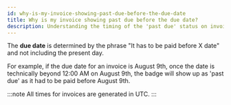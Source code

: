 ```yaml
---
id: why-is-my-invoice-showing-past-due-before-the-due-date
title: Why is my invoice showing past due before the due date?
description: Understanding the timing of the 'past due' status on invoices
---
```


The **due date** is determined by the phrase "It has to be paid before X date" and not including the present day. 

For example, if the due date for an invoice is August 9th, once the date is technically beyond 12:00 AM on August 9th, the badge will show up as 'past due' as it had to be paid before August 9th.

:::note
All times for invoices are generated in UTC.
:::